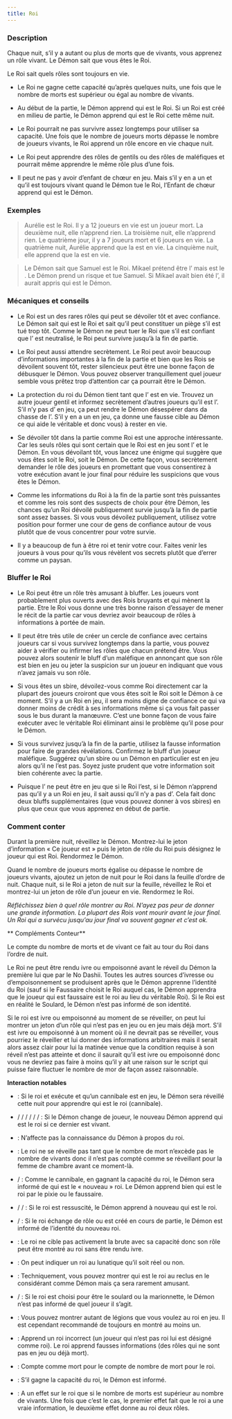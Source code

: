 ```yaml
---
title: Roi
---
```



<Role ROI header />

### Description

Chaque nuit, s’il y a autant ou plus de morts que de vivants, vous apprenez un rôle vivant. Le Démon sait que vous êtes le Roi.

Le Roi sait quels rôles sont toujours en vie.

-   Le Roi ne gagne cette capacité qu’après quelques nuits, une fois que le nombre de morts est supérieur ou égal au nombre de vivants.

-   Au début de la partie, le Démon apprend qui est le Roi. Si un Roi est créé en milieu de partie, le Démon apprend qui est le Roi cette même nuit.

-   Le Roi pourrait ne pas survivre assez longtemps pour utiliser sa capacité. Une fois que le nombre de joueurs morts dépasse le nombre de joueurs vivants, le Roi apprend un rôle encore en vie chaque nuit.

-   Le Roi peut apprendre des rôles de gentils ou des rôles de maléfiques et pourrait même apprendre le même rôle plus d’une fois.

-   Il peut ne pas y avoir d’enfant de chœur en jeu. Mais s’il y en a un et qu’il est toujours vivant quand le Démon tue le Roi, l’Enfant de chœur apprend qui est le Démon.

### Exemples

> Aurélie est le Roi. Il y a 12 joueurs en vie est un joueur mort. La deuxième nuit, elle n’apprend rien. La troisième nuit, elle n’apprend rien. Le quatrième jour, il y a 7 joueurs mort et 6 joueurs en vie. La quatrième nuit, Aurélie apprend que la <Role BALANCE /> est en vie. La cinquième nuit, elle apprend que la <Role SORCIERE /> est en vie.

> Le Démon sait que Samuel est le Roi. Mikael prétend être l’<Role ENFANT_DE_CHOEUR /> mais est le <Role MAJORDOME />. Le Démon prend un risque et tue Samuel. Si Mikael avait bien été l’<Role ENFANT_DE_CHOEUR />, il aurait appris qui est le Démon.

### Mécaniques et conseils

- Le Roi est un des rares rôles qui peut se dévoiler tôt et avec confiance. Le Démon sait qui est le Roi et sait qu’il peut constituer un piège s’il est tué trop tôt. Comme le Démon ne peut tuer le Roi que s’il est confiant que l’<Role ENFANT_DE_CHOEUR /> est neutralisé, le Roi peut survivre jusqu’à la fin de partie.

- Le Roi peut aussi attendre secrètement. Le Roi peut avoir beaucoup d’informations importantes à la fin de la partie et bien que les Rois se dévoilent souvent tôt, rester silencieux peut être une bonne façon de débusquer le Démon. Vous pouvez observer tranquillement quel joueur semble vous prêtez trop d’attention car ça pourrait être le Démon.

- La protection du roi du Démon tient tant que l’<Role ENFANT_DE_CHOEUR /> est en vie. Trouvez un autre joueur gentil et informez secrètement d’autres joueurs qu’il est l’<Role ENFANT_DE_CHOEUR />. S’il n’y pas d’<Role ENFANT_DE_CHOEUR /> en jeu, ça peut rendre le Démon désespérer dans da chasse de l’<Role ENFANT_DE_CHOEUR />. S’il y en a un en jeu, ça donne une fausse cible au Démon ce qui aide le véritable <Role ENFANT_DE_CHOEUR /> et donc vous) à rester en vie.

- Se dévoiler tôt dans la partie comme Roi est une approche intéressante. Car les seuls rôles qui sont certain que le Roi est en jeu sont l’<Role ENFANT_DE_CHOEUR /> et le Démon. En vous dévoilant tôt, vous lancez une énigme qui suggère que vous êtes soit le Roi, soit le Démon. De cette façon, vous secrètement demander le rôle des joueurs en promettant que vous consentirez à votre exécution avant le jour final pour réduire les suspicions que vous êtes le Démon. 

- Comme les informations du Roi à la fin de la partie sont très puissantes et comme les rois sont des suspects de choix pour être Démon, les chances qu’un Roi dévoilé publiquement survie jusqu’à la fin de partie sont assez basses. Si vous vous dévoilez publiquement, utilisez votre position pour former une cour de gens de confiance autour de vous plutôt que de vous concentrer pour votre survie.

- Il y a beaucoup de fun à être roi et tenir votre cour. Faites venir les joueurs à vous pour qu’ils vous révèlent vos secrets plutôt que d’errer comme un paysan. 

### Bluffer le Roi

- Le Roi peut être un rôle très amusant à bluffer. Les joueurs vont probablement plus ouverts avec des Rois bruyants et qui mènent la partie. Etre le Roi vous donne une très bonne raison d’essayer de mener le récit de la partie car vous devriez avoir beaucoup de rôles à informations à portée de main.

- Il peut être très utile de créer un cercle de confiance avec certains joueurs car si vous survivez longtemps dans la partie, vous pouvez aider à vérifier ou infirmer les rôles que chacun prétend être. Vous pouvez alors soutenir le bluff d’un maléfique en annonçant que son rôle est bien en jeu ou jeter la suspicion sur un joueur en indiquant que vous n’avez jamais vu son rôle.

- Si vous êtes un sbire, dévoilez-vous comme Roi directement car la plupart des joueurs croiront que vous êtes soit le Roi soit le Démon à ce moment. S’il y a un Roi en jeu, il sera moins digne de confiance ce qui va donner moins de crédit à ses informations même si ça vous fait passer sous le bus durant la manœuvre. C’est une bonne façon de vous faire exécuter avec le véritable Roi éliminant ainsi le problème qu’il pose pour le Démon. 

- Si vous survivez jusqu’à la fin de la partie, utilisez la fausse information pour faire de grandes révélations. Confirmez le bluff d’un joueur maléfique. Suggérez qu’un sbire ou un Démon en particulier est en jeu alors qu’il ne l’est pas. Soyez juste prudent que votre information soit bien cohérente avec la partie.

- Puisque l’<Role ENFANT_DE_CHOEUR /> ne peut être en jeu que si le Roi l’est, si le Démon n’apprend pas qu’il y a un Roi en jeu, il sait aussi qu’il n’y a pas d’<Role ENFANT_DE_CHOEUR />. Cela fait donc deux bluffs supplémentaires (que vous pouvez donner à vos sbires) en plus que ceux que vous apprenez en début de partie. 

### Comment conter

Durant la première nuit, réveillez le Démon. Montrez-lui le jeton d’information « Ce joueur est » puis le jeton de rôle du Roi puis désignez le joueur qui est Roi. Rendormez le Démon.

Quand le nombre de joueurs morts égalise ou dépasse le nombre de joueurs vivants, ajoutez un jeton de nuit pour le Roi dans la feuille d’ordre de nuit. Chaque nuit, si le Roi a jeton de nuit sur la feuille, réveillez le Roi et montrez-lui un jeton de rôle d’un joueur en vie. Rendormez le Roi.

_Réfléchissez bien à quel rôle montrer au Roi. N’ayez pas peur de donner une grande information. La plupart des Rois vont mourir avant le jour final. Un Roi qui a survécu jusqu’au jour final va souvent gagner et c’est ok._

** Compléments Conteur**

Le compte du nombre de morts et de vivant ce fait au tour du Roi dans l’ordre de nuit.

Le Roi ne peut être rendu ivre ou empoisonné avant le réveil du Démon la première lui que par le No Dashii. Toutes les autres sources d’ivresse ou d’empoisonnement se produisent après que le Démon apprenne l’identité du Roi (sauf si le Faussaire choisit le Roi auquel cas, le Démon apprendra que le joueur qui est faussaire est le roi au lieu du véritable Roi). Si le Roi est en réalité le Soulard, le Démon n’est pas informé de son identité.

Si le roi est ivre ou empoisonné au moment de se réveiller, on peut lui montrer un jeton d’un rôle qui n’est pas en jeu ou en jeu mais déjà mort. S’il est ivre ou empoisonné à un moment où il ne devrait pas se réveiller, vous pourriez le réveiller et lui donner des informations arbitraires mais il serait alors assez clair pour lui la matinée venue que la condition requise à son réveil n’est pas atteinte et donc il saurait qu’il est ivre ou empoisonné donc vous ne devriez pas faire à moins qu’il y ait une raison sur le script qui puisse faire fluctuer le nombre de mor de façon assez raisonnable. 

**Interaction notables**

- <Role CANNIBALE /> : Si le roi et exécute et qu’un cannibale est en jeu, le Démon sera réveillé cette nuit pour apprendre qui est le roi (cannibale).

- <Role CHARMEUR_DE_SERPENT /> / <Role BARBIER /> / <Role CROQUEUSE_D_HOMMES /> / <Role VIEILLE_CHOUETTE /> / <Role FANG_GU /> / <Role IMP /> / <Role P_TIT_MONSTRE /> : Si le Démon change de joueur, le nouveau Démon apprend qui est le roi si ce dernier est vivant.

- <Role CULTIVATEUR_DE_PAVOT /> : N’affecte pas la connaissance du Démon à propos du roi.

- <Role FEMME_DE_CHAMBRE /> :  Le roi ne se réveille pas tant que le nombre de mort n’excède pas le nombre de vivants donc il n’est pas compté comme se réveillant pour la femme de chambre avant ce moment-là.

- <Role FAUSSAIRE /> / <Role PIXIE /> : Comme le cannibale, en gagnant la capacité du roi, le Démon sera informé de qui est le « nouveau » roi. Le Démon apprend bien qui est le roi par le pixie ou le faussaire.

- <Role PROFESSEUR /> / <Role SHABALOTH /> / <Role COLLECTEUR_D_OS /> : Si le roi est ressuscité, le Démon apprend à nouveau qui est le roi.

- <Role BARBIER /> / <Role VIEILLE_CHOUETTE /> : Si le roi échange de rôle ou est créé en cours de partie, le Démon est informé de l’identité du nouveau roi.

- <Role BRUTE /> : Le roi ne cible pas activement la brute avec sa capacité donc son rôle peut être montré au roi sans être rendu ivre. 

- <Role LUNATIQUE /> : On peut indiquer un roi au lunatique qu’il soit réel ou non. 

- <Role RECLUS /> : Techniquement, vous pouvez montrer qui est le roi au reclus en le considérant comme Démon mais ça sera rarement amusant.

- <Role SOULARD /> / <Role MARIONNETTE /> : Si le roi est choisi pour être le soulard ou la marionnette, le Démon n’est pas informé de quel joueur il s’agit.

- <Role LEGION /> : Vous pouvez montrer autant de légions que vous voulez au roi en jeu. Il est cependant recommandé de toujours en montré au moins un.

- <Role VORTOX /> : Apprend un roi incorrect (un joueur qui n’est pas roi lui est désigné comme roi). Le roi apprend fausses informations (des rôles qui ne sont pas en jeu ou déjà mort).

- <Role ZOMBUUL /> : Compte comme mort pour le compte de nombre de mort pour le roi.

- <Role APPRENTI /> : S’il gagne la capacité du roi, le Démon est informé.

- <Role BARISTA /> : A un effet sur le roi que si le nombre de morts est supérieur au nombre de vivants. Une fois que c’est le cas, le premier effet fait que le roi a une vraie information, le deuxième effet donne au roi deux rôles. 

